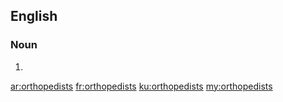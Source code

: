 ==English==

===Noun===
{{head|en|plural}}

# {{plural of|orthopedist|lang=en|nocat=1}}

[[ar:orthopedists]]
[[fr:orthopedists]]
[[ku:orthopedists]]
[[my:orthopedists]]